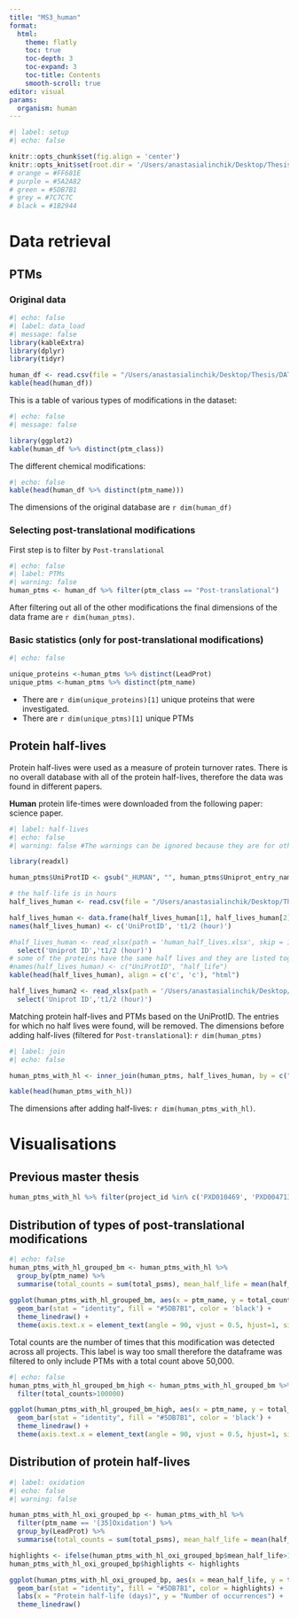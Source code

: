```yaml
---
title: "MS3_human"
format: 
  html:
    theme: flatly
    toc: true
    toc-depth: 3
    toc-expand: 3
    toc-title: Contents
    smooth-scroll: true
editor: visual
params:
  organism: human
---
```


```r
#| label: setup
#| echo: false

knitr::opts_chunk$set(fig.align = 'center')
knitr::opts_knit$set(root.dir = '/Users/anastasialinchik/Desktop/Thesis/Master_thesis')
# orange = #FF681E
# purple = #5A2A82
# green = #5DB7B1
# grey = #7C7C7C
# black = #1B2944
```

# Data retrieval

## PTMs

### Original data

```r
#| echo: false
#| label: data_load
#| message: false
library(kableExtra)
library(dplyr)
library(tidyr)

human_df <- read.csv(file = "/Users/anastasialinchik/Desktop/Thesis/DATA/Human-separateProjects.csv", header = T)
kable(head(human_df))
```

This is a table of various types of modifications in the dataset:

```r
#| echo: false
#| message: false

library(ggplot2)
kable(human_df %>% distinct(ptm_class))
```

The different chemical modifications:

```r
#| echo: false
kable(head(human_df %>% distinct(ptm_name)))
```

The dimensions of the original database are `r dim(human_df)`

### Selecting post-translational modifications

First step is to filter by `Post-translational`

```r
#| echo: false
#| label: PTMs
#| warning: false
human_ptms <- human_df %>% filter(ptm_class == "Post-translational")
```

After filtering out all of the other modifications the final dimensions of the data frame are `r dim(human_ptms)`.

### Basic statistics (only for post-translational modifications)

```r
#| echo: false

unique_proteins <-human_ptms %>% distinct(LeadProt)
unique_ptms <-human_ptms %>% distinct(ptm_name)
```

-   There are `r dim(unique_proteins)[1]` unique proteins that were investigated.
-   There are `r dim(unique_ptms)[1]` unique PTMs

## Protein half-lives

Protein half-lives were used as a measure of protein turnover rates. There is no overall database with all of the protein half-lives, therefore the data was found in different papers.

**Human** protein life-times were downloaded from the following paper: science paper. 

```r
#| label: half-lives
#| echo: false 
#| warning: false #The warnings can be ignored because they are for other columns. 

library(readxl)

human_ptms$UniProtID <- gsub("_HUMAN", "", human_ptms$Uniprot_entry_name)

# the half-life is in hours
half_lives_human <- read.csv(file = "/Users/anastasialinchik/Desktop/Thesis/DATA/half_lives_science.txt", header = F, sep = " ", skip = 1)

half_lives_human <- data.frame(half_lives_human[1], half_lives_human[2])
names(half_lives_human) <- c('UniProtID', 't1/2 (hour)')

#half_lives_human <- read_xlsx(path = 'human_half_lives.xlsx', skip = 1) %>% 
  select('Uniprot ID','t1/2 (hour)')
# some of the proteins have the same half lives and they are listed together
#names(half_lives_human) <- c("UniProtID", "half_life")
kable(head(half_lives_human), align = c('c', 'c'), "html")
```

```r
half_lives_human2 <- read_xlsx(path = '/Users/anastasialinchik/Desktop/Thesis/Master_thesis/human_half_lives.xlsx', skip = 1) %>% 
  select('Uniprot ID','t1/2 (hour)')
```

Matching protein half-lives and PTMs based on the UniProtID. The entries for which no half lives were found, will be removed. The dimensions before adding half-lives (filtered for `Post-translational`): `r dim(human_ptms)`

```r
#| label: join
#| echo: false

human_ptms_with_hl <- inner_join(human_ptms, half_lives_human, by = c("UniProtID" = "UniProtID")) 

kable(head(human_ptms_with_hl))
```

The dimensions after adding half-lives: `r dim(human_ptms_with_hl)`.

# Visualisations

## Previous master thesis

```r
human_ptms_with_hl %>% filter(project_id %in% c('PXD010469', 'PXD004713'))
```

## Distribution of types of post-translational modifications

```r
#| echo: false
human_ptms_with_hl_grouped_bm <- human_ptms_with_hl %>% 
  group_by(ptm_name) %>%
  summarise(total_counts = sum(total_psms), mean_half_life = mean(half_life))
  
ggplot(human_ptms_with_hl_grouped_bm, aes(x = ptm_name, y = total_counts)) +
  geom_bar(stat = "identity", fill = "#5DB7B1", color = 'black') +
  theme_linedraw() +
  theme(axis.text.x = element_text(angle = 90, vjust = 0.5, hjust=1, size = 5))
```

Total counts are the number of times that this modification was detected across all projects. This label is way too small therefore the dataframe was filtered to only include PTMs with a total count above 50,000.

```r
#| echo: false
human_ptms_with_hl_grouped_bm_high <- human_ptms_with_hl_grouped_bm %>%
  filter(total_counts>100000)

ggplot(human_ptms_with_hl_grouped_bm_high, aes(x = ptm_name, y = total_counts)) +
  geom_bar(stat = "identity", fill = "#5DB7B1", color = 'black') +
  theme_linedraw() +
  theme(axis.text.x = element_text(angle = 90, vjust = 0.5, hjust=1, size = 12))
```

## Distribution of protein half-lives

```r
#| label: oxidation
#| echo: false
#| warning: false

human_ptms_with_hl_oxi_grouped_bp <- human_ptms_with_hl %>% 
  filter(ptm_name == '[35]Oxidation') %>%
  group_by(LeadProt) %>%
  summarise(total_counts = sum(total_psms), mean_half_life = mean(half_life))

highlights <- ifelse(human_ptms_with_hl_oxi_grouped_bp$mean_half_life>115, '#F99417', 'black')
human_ptms_with_hl_oxi_grouped_bp$highlights <- highlights

ggplot(human_ptms_with_hl_oxi_grouped_bp, aes(x = mean_half_life, y = total_counts, color = highlights)) +
  geom_bar(stat = "identity", fill = "#5DB7B1", color = highlights) +
  labs(x = "Protein half-life (days)", y = "Number of occurrences") +
  theme_linedraw()

```
